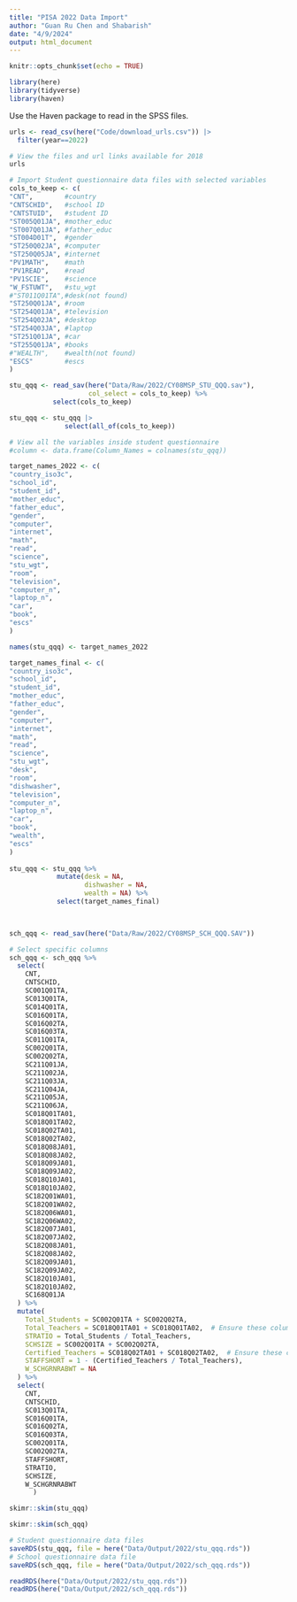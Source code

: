 ```yaml
---
title: "PISA 2022 Data Import"
author: "Guan Ru Chen and Shabarish"
date: "4/9/2024"
output: html_document
---
```


```r
knitr::opts_chunk$set(echo = TRUE)
```

```r
library(here)
library(tidyverse)
library(haven)
```

Use the Haven package to read in the SPSS files.

```r
urls <- read_csv(here("Code/download_urls.csv")) |> 
  filter(year==2022)

# View the files and url links available for 2018
urls

# Import Student questionnaire data files with selected variables
cols_to_keep <- c(
"CNT",        #country
"CNTSCHID",   #school ID
"CNTSTUID",   #student ID
"ST005Q01JA", #mother_educ
"ST007Q01JA", #father_educ
"ST004D01T",  #gender
"ST250Q02JA", #computer
"ST250Q05JA", #internet
"PV1MATH",    #math
"PV1READ",    #read
"PV1SCIE",    #science   
"W_FSTUWT",   #stu_wgt
#"ST011Q01TA",#desk(not found)
"ST250Q01JA", #room
"ST254Q01JA", #television
"ST254Q02JA", #desktop
"ST254Q03JA", #laptop
"ST251Q01JA", #car
"ST255Q01JA", #books
#"WEALTH",    #wealth(not found)
"ESCS"        #escs
)

stu_qqq <- read_sav(here("Data/Raw/2022/CY08MSP_STU_QQQ.sav"),
                    col_select = cols_to_keep) %>% 
           select(cols_to_keep)

stu_qqq <- stu_qqq |> 
              select(all_of(cols_to_keep))

# View all the variables inside student questionnaire                           
#column <- data.frame(Column_Names = colnames(stu_qqq))                      

target_names_2022 <- c(
"country_iso3c",
"school_id",
"student_id",
"mother_educ",
"father_educ",
"gender",
"computer",
"internet",
"math",
"read",
"science",
"stu_wgt",
"room",
"television",
"computer_n",
"laptop_n",
"car",
"book",
"escs"
)

names(stu_qqq) <- target_names_2022

target_names_final <- c(
"country_iso3c",
"school_id",
"student_id",
"mother_educ",
"father_educ",
"gender",
"computer",
"internet",
"math",
"read",
"science",
"stu_wgt",
"desk",
"room",
"dishwasher",
"television",
"computer_n",
"laptop_n",
"car",
"book",
"wealth",
"escs"
)
  
stu_qqq <- stu_qqq %>%
            mutate(desk = NA,
                   dishwasher = NA,
                   wealth = NA) %>%
            select(target_names_final)
  


sch_qqq <- read_sav(here("Data/Raw/2022/CY08MSP_SCH_QQQ.SAV"))

# Select specific columns
sch_qqq <- sch_qqq %>%
  select(
    CNT,
    CNTSCHID,
    SC001Q01TA,
    SC013Q01TA,
    SC014Q01TA,
    SC016Q01TA,
    SC016Q02TA,
    SC016Q03TA,
    SC011Q01TA,
    SC002Q01TA,
    SC002Q02TA,
    SC211Q01JA,
    SC211Q02JA,
    SC211Q03JA,
    SC211Q04JA,
    SC211Q05JA,
    SC211Q06JA,
    SC018Q01TA01,
    SC018Q01TA02,
    SC018Q02TA01,
    SC018Q02TA02,
    SC018Q08JA01,
    SC018Q08JA02,
    SC018Q09JA01,
    SC018Q09JA02,
    SC018Q10JA01,
    SC018Q10JA02,
    SC182Q01WA01,
    SC182Q01WA02,
    SC182Q06WA01,
    SC182Q06WA02,
    SC182Q07JA01,
    SC182Q07JA02,
    SC182Q08JA01,
    SC182Q08JA02,
    SC182Q09JA01,
    SC182Q09JA02,
    SC182Q10JA01,
    SC182Q10JA02,
    SC168Q01JA
  ) %>% 
  mutate(
    Total_Students = SC002Q01TA + SC002Q02TA,
    Total_Teachers = SC018Q01TA01 + SC018Q01TA02,  # Ensure these column names are correct
    STRATIO = Total_Students / Total_Teachers,
    SCHSIZE = SC002Q01TA + SC002Q02TA,
    Certified_Teachers = SC018Q02TA01 + SC018Q02TA02,  # Ensure these column names are correct
    STAFFSHORT = 1 - (Certified_Teachers / Total_Teachers),
    W_SCHGRNRABWT = NA
  ) %>% 
  select(
    CNT,
    CNTSCHID,
    SC013Q01TA,
    SC016Q01TA,
    SC016Q02TA,
    SC016Q03TA,
    SC002Q01TA,
    SC002Q02TA,
    STAFFSHORT,
    STRATIO,
    SCHSIZE,
    W_SCHGRNRABWT
      )

```


```r
skimr::skim(stu_qqq) 
```

```r
skimr::skim(sch_qqq) 
```



```r
# Student questionnaire data files
saveRDS(stu_qqq, file = here("Data/Output/2022/stu_qqq.rds"))
# School questionnaire data file
saveRDS(sch_qqq, file = here("Data/Output/2022/sch_qqq.rds"))
```

```r
readRDS(here("Data/Output/2022/stu_qqq.rds"))
readRDS(here("Data/Output/2022/sch_qqq.rds"))
```




